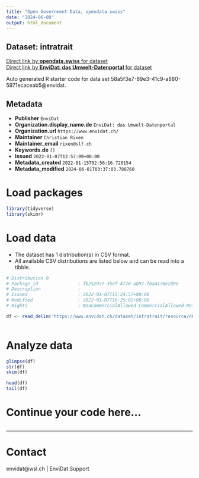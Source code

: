 ```yaml
---
title: "Open Government Data, opendata.swiss"
date: "2024-06-08"
output: html_document
---
```


## Dataset: intratrait



[Direct link by **opendata.swiss** for dataset](https://opendata.swiss/de/dataset/intratrait)<br>
[Direct link by **EnviDat: das Umwelt-Datenportal** for dataset](https://www.envidat.ch/#/metadata/intratrait)

Auto generated R starter code for data set 58a5f3e7-89e3-41c9-a880-5971ecaceab5@envidat.

## Metadata

- **Publisher** `EnviDat`
- **Organization.display_name.de** `EnviDat: das Umwelt-Datenportal`
- **Organization.url** `https://www.envidat.ch/`
- **Maintainer** `Christian Rixen`
- **Maintainer_email** `rixen@slf.ch`
- **Keywords.de** `[]`
- **Issued** `2022-01-07T12:57:09+00:00`
- **Metadata_created** `2022-01-15T02:56:16.720154`
- **Metadata_modified** `2024-06-01T03:37:03.788760`


# Load packages

```r

library(tidyverse)
library(skimr)

```

# Load data

-   The dataset has 1 distribution(s) in CSV format.
-   All available CSV distributions are listed below and can be read into a tibble.

```r

# Distribution 0
# Package_id               : fb252977-35ef-4770-ab97-fba4170e2d9e
# Description              : 
# Issued                   : 2022-01-07T15:24:57+00:00
# Modified                 : 2022-01-07T16:25:02+00:00
# Rights                   : NonCommercialAllowed-CommercialAllowed-ReferenceNotRequired

df <- read_delim('https://www.envidat.ch/dataset/intratrait/resource/d6845438-a41c-49a6-be0a-254e258a9acd')



```

# Analyze data

```r

glimpse(df)
str(df)
skim(df)

head(df)
tail(df)

```

# Continue your code here...

```r

```

------------------------------------------------------------------------

# Contact

envidat@wsl.ch | EnviDat Support
